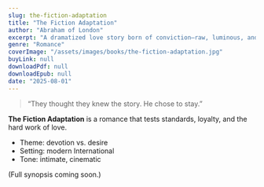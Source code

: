 ```yaml
---
slug: the-fiction-adaptation
title: "The Fiction Adaptation"
author: "Abraham of London"
excerpt: "A dramatized love story born of conviction—raw, luminous, and cinematic."
genre: "Romance"
coverImage: "/assets/images/books/the-fiction-adaptation.jpg"
buyLink: null
downloadPdf: null
downloadEpub: null
date: "2025-08-01"
---
```


> “They thought they knew the story. He chose to stay.”

**The Fiction Adaptation** is a romance that tests standards, loyalty, and the hard work of love.

- Theme: devotion vs. desire  
- Setting: modern International  
- Tone: intimate, cinematic

(Full synopsis coming soon.)
